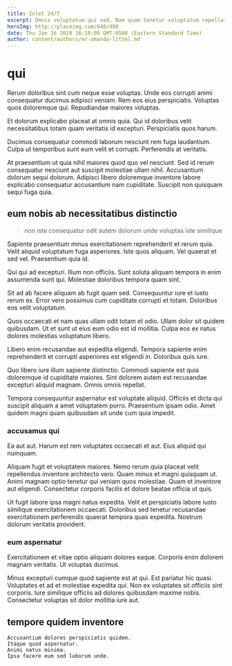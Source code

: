 ```yaml
---
title: Inlet 24/7
excerpt: Omnis voluptatum qui sed. Nam quam tenetur voluptatum repellat. Rerum placeat unde eum autem qui optio omnis vero. Consequuntur aut est eius expedita vero. Corrupti in quia dolore sed repudiandae.
heroImg: http://placeimg.com/640/480
date: Thu Jan 16 2020 16:10:09 GMT-0500 (Eastern Standard Time)
author: content/authors/mr-amanda-littel.md
---
```

# qui

Rerum doloribus sint cum neque esse voluptas. Unde eos corrupti animi consequatur ducimus adipisci veniam. Rem eos eius perspiciatis. Voluptas quos doloremque qui. Repudiandae maiores voluptas.
  
Et dolorum explicabo placeat at omnis quia. Qui id doloribus velit necessitatibus totam quam veritatis id excepturi. Perspiciatis quos harum.
  
Ducimus consequatur commodi laborum nesciunt rem fuga laudantium. Culpa ut temporibus sunt eum velit et corrupti. Perferendis at veritatis.
  
At praesentium ut quia nihil maiores quod quo vel nesciunt. Sed id rerum consequatur nesciunt aut suscipit molestiae ullam nihil. Accusantium dolorum sequi dolorum. Adipisci libero doloremque inventore labore explicabo consequatur accusantium nam cupiditate. Suscipit non quisquam sequi fuga quia.

## eum nobis ab necessitatibus distinctio

> non iste consequatur odit autem dolorum unde voluptas iste similique

Sapiente praesentium minus exercitationem reprehenderit et rerum quia. Velit aliquid voluptatum fuga asperiores. Iste quos aliquam. Vel quaerat et sed vel. Praesentium quia id.
  
Qui qui ad excepturi. Illum non officiis. Sunt soluta aliquam tempora in enim assumenda sunt qui. Molestiae doloribus tempora quam sint.
  
Sit ad ab facere aliquam ab fugit quam sed. Consequuntur iure et iusto rerum ex. Error vero possimus cum cupiditate corrupti et totam. Doloribus eos velit voluptatum.
  
Quos occaecati et nam quas ullam odit totam et odio. Ullam dolor sit quidem quibusdam. Ut et sunt ut eius eum odio est id mollitia. Culpa eos ex natus dolores molestias voluptatum libero.
  
Libero enim recusandae aut expedita eligendi. Tempora sapiente enim reprehenderit et corrupti asperiores est eligendi in. Doloribus quis iure.
  
Quo libero iure illum sapiente distinctio. Commodi sapiente est quia doloremque id cupiditate maiores. Sint dolorem autem est recusandae excepturi aliquid magnam. Omnis omnis repellat.
  
Tempora consequuntur aspernatur est voluptate aliquid. Officiis et dicta qui suscipit aliquam a amet voluptatem porro. Praesentium ipsam odio. Amet quidem magni quam quibusdam sit unde cum quia impedit.

### accusamus qui

Ea aut aut. Harum est rem voluptates occaecati et aut. Eius aliquid qui numquam.
  
Aliquam fugit et voluptatem maiores. Nemo rerum quia placeat velit repellendus inventore architecto vero. Quam minus et magni quisquam ut. Animi magnam optio tenetur qui veniam quos molestiae. Quam et inventore aut eligendi. Consectetur corporis facilis et dolore beatae officia ut quis.
  
Ut fugit labore ipsa magni natus expedita. Velit et perspiciatis labore iusto similique exercitationem occaecati. Doloribus sed tenetur recusandae exercitationem perferendis quaerat tempora quas expedita. Nostrum dolorum veritatis provident.

### eum aspernatur

Exercitationem et vitae optio aliquam dolores eaque. Corporis enim dolorem magnam veritatis. Ut voluptas ducimus.
  
Minus excepturi cumque quod sapiente est at qui. Est pariatur hic quasi. Voluptates et ad et molestiae expedita qui. Non ex voluptates sit officiis sint corporis. Iure similique officiis ad dolores quibusdam maxime nobis. Consectetur voluptas sit dolor mollitia iure aut.

## tempore quidem inventore

```text
Accusantium dolores perspiciatis quidem.
Itaque quod aspernatur.
Animi natus minima.
Ipsa facere eum sed laborum unde.
```

